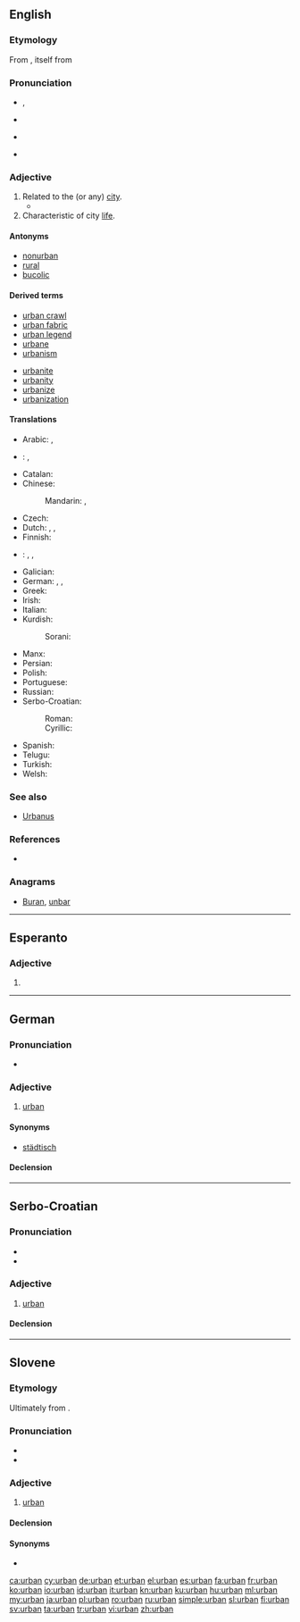 {{also|Urban}}
==English==

===Etymology===
From {{etyl|la|en}} {{term|urbanus|lang=la}}, itself from {{term|urbs||city|lang=la}}

===Pronunciation===
* {{a|UK}} {{IPA|/ˈɜːbən/}}, {{X-SAMPA|/"3:rb@n/}}
* {{rhymes|ɜː(ɹ)bən}}
* {{a|US}} {{IPA|/ˈɝbən/}}
* {{hyphenation|ur|ban}}

===Adjective===
{{en-adj}}

# Related to the (or any) [[city]].
#* {{quote-magazine|date=2013-05-10
|author=Audrey Garric
|title=Urban canopies let nature bloom
|volume=188|issue=22|page=30
|magazine={{w|The Guardian Weekly}}
|url=http://www.guardian.co.uk/environment/2013/may/04/paris-green-roofs-building-climate-environment
|passage=As towns continue to grow, replanting vegetation has become a form of '''urban''' utopia and green roofs are spreading fast. Last year 1m square metres of plant-covered roofing was built in France, as much as in the US, and 10 times more than in Germany, the pioneer in this field. In Paris 22 hectares of roof have been planted, out of a potential total of 80 hectares.}}
# Characteristic of city [[life]].

====Antonyms====
* [[nonurban]]
* [[rural]]
* [[bucolic]]

====Derived terms====
{{top2}}
* [[urban crawl]]
* [[urban fabric]]
* [[urban legend]]
* [[urbane]]
* [[urbanism]]
{{mid2}}
* [[urbanite]]
* [[urbanity]]
* [[urbanize]]
* [[urbanization]]
{{bottom}}

====Translations====
{{trans-top|of the city; characteristic of city life}}
* Arabic: {{t|ar|حضري}}, {{t|ar|متمدن}}
* {{ttbc|br}}: {{t+|br|kêr}} {{qualifier|noun in apposition}}, {{t|br|kêrel}} {{qualifier|adjective}}
* Catalan: {{t|ca|urbà}}
* Chinese:
*: Mandarin: {{t|cmn|城市的|sc=Hani}}, {{t|cmn|都市的|sc=Hani}}
* Czech: {{t+|cs|městský}}
* Dutch: {{t+|nl|stedelijk}}, {{t|nl|urbaan}}, {{t|nl|stads-}}
* Finnish: {{t+|fi|urbaani}}
* {{ttbc|fr}}: {{t+|fr|urbain}}, {{t+|fr|citadin}}, {{t|fr|- [[de]] [[ville]]}} <!-- was "- de ville" - assumed sum-of-parts; if an idiom, remove the wikilinks to the individual words. see [[User:Kephir/gadgets/xte#Translation_fixing]] -->
* Galician: {{t|gl|urbano}}
* German: {{t+|de|städtisch}}, {{t+|de|urban}}, {{t|de|Stadt-}}
* Greek: {{t+|el|αστικός|m|tr=astikós|sc=Grek}}
* Irish: {{t|ga|uirbeach}}
* Italian: {{t|it|urbano|m}}
* Kurdish:
*: Sorani: {{t|ku|شارستانی}}
{{trans-mid}}
* Manx: {{t|gv|ard-valjagh}}
* Persian: {{t+|fa|شهری|tr=šahri}}
* Polish: {{t+|pl|miejski|m}}
* Portuguese: {{t+|pt|urbano}}
* Russian: {{t+|ru|городской|m}}
* Serbo-Croatian:
*: Roman: {{t|sh|gradski}}
*: Cyrillic: {{t|sh|градски|sc=Cyrl}}
* Spanish: {{t+|es|urbano}}
* Telugu: {{t|te|నగర|tr=nagara|sc=Telu}}
* Turkish: {{t+|tr|kentsel}}
* Welsh: {{t+|cy|trefol}}
{{trans-bottom}}

===See also===
* [[Urbanus]]

===References===
* {{R:Websters}}

===Anagrams===
* [[Buran#English|Buran]], [[unbar#English|unbar]]

----

==Esperanto==

===Adjective===
{{head|eo}}

# {{eo-form of|urb|an}}

----

==German==

===Pronunciation===
* {{IPA|/ʊʁˈbaːn/|[ʊɐ̯ˈbaːn]|lang=de}}

===Adjective===
{{de-adj|urbaner|urbansten}}

# [[urban#English|urban]]

====Synonyms====
* [[städtisch]]

====Declension====
{{de-decl-adj|urban|urbaner|urbanst}}

----

==Serbo-Croatian==

===Pronunciation===
* {{IPA|/ûrbaːn/|lang=sh}}
* {{hyphenation|ur|ban}}

===Adjective===
{{sh-adj|head=ȕrbān|def=urbani|def_a=ȕrbānī|r|урбан|у̏рба̄н}}

# [[#English|urban]]

====Declension====
{{sh-adj-defindef|urban|o}}

----

==Slovene==

===Etymology===
Ultimately from {{etyl|la|sl}} {{term/t|la|urbānus}}.

===Pronunciation===
* {{IPA|lang=sl|/urˈbáːn/}}
* {{sl-tonal|urbȃn}}

===Adjective===
{{sl-adj|urbán|-}}

# [[#English|urban]]

====Declension====
{{sl-decl-adj|urbán}}

====Synonyms====
* {{l|sl|mésten}}

[[ca:urban]]
[[cy:urban]]
[[de:urban]]
[[et:urban]]
[[el:urban]]
[[es:urban]]
[[fa:urban]]
[[fr:urban]]
[[ko:urban]]
[[io:urban]]
[[id:urban]]
[[it:urban]]
[[kn:urban]]
[[ku:urban]]
[[hu:urban]]
[[ml:urban]]
[[my:urban]]
[[ja:urban]]
[[pl:urban]]
[[ro:urban]]
[[ru:urban]]
[[simple:urban]]
[[sl:urban]]
[[fi:urban]]
[[sv:urban]]
[[ta:urban]]
[[tr:urban]]
[[vi:urban]]
[[zh:urban]]